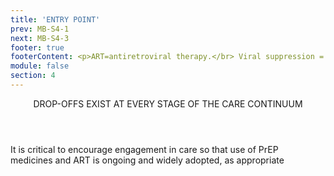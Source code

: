 ```yaml
---
title: 'ENTRY POINT'
prev: MB-S4-1
next: MB-S4-3
footer: true
footerContent: <p>ART=antiretroviral therapy.</br> Viral suppression = HIV viral load <200 copies/mL.<br/></br><span class='font-bold'> Reference&#58; 1. </span>Achieving Together&#58; A Plan to End the HIV Epidemic in Texas. A Status-Neutral Approach&#58; Achieving Together to End the HIV Epidemic. June 18, 2020. Accessed May 19, 2022. https://achievingtogethertx.org/wp-content/uploads/2020/11/Status-Neutral-White-Paper_06182020.pdf <b>2.</b> Myers JE, Braunstein SL, Xia Q, et al. Redefining prevention and care&#58; a status-neutral approach to HIV. Open Forum Infect Dis. 2018;5(6):ofy097. doi:10.1093/ofid/ofy097 <b>3.</b> United States Department of Health and Human Services. National Strategic Plan&#58; A Roadmap to End the Epidemic. Accessed April 22, 2022. https://hivgov-prod-v3.s3.amazonaws.com/s3fs-public/HIV-National-Strategic-Plan-2021-2025.pdf</p>
module: false
section: 4
---
```


<Header>
  DROP-OFFS EXIST AT EVERY STAGE OF THE
  <span className="text-red">CARE CONTINUUM</span>
</Header>
<PotatoLayout class="flex justify-center items-center">
  <div class="mt-8">
    <HIVReturns varient2 />
  </div>
</PotatoLayout>
<div class="flex flex-col justify-center items-center mt-4 font-sans text-[#A9253F] text-[1.5rem]">
  <div>It is critical to encourage engagement in care so that use of PrEP</div>
  <div class="mt-2">
    medicines and ART is ongoing and widely adopted, as appropriate
  </div>
</div>
